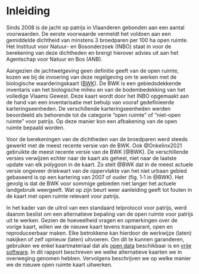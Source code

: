 # Inleiding

Sinds 2008 is de jacht op patrijs in Vlaanderen gebonden aan een aantal voorwaarden.
De eerste voorwaarde vermeldt het voldoen aan een gemiddelde dichtheid van minstens 3 broedparen per 100 ha open ruimte.
Het Instituut voor Natuur- en Bosonderzoek (INBO) staat in voor de berekening van deze dichtheden en brengt hierover advies uit aan het Agentschap voor Natuur en Bos (ANB).

Aangezien de jachtwetgeving geen definitie geeft van de open ruimte, kozen we bij de invoering van deze regelgeving om te werken met de biologische waarderingskaart ([BWK](https://www.vlaanderen.be/inbo/de-biologische-waarderingskaart/bwk-belang/)).
De BWK is een gebiedsdekkende inventaris van het biologische milieu en van de bodembedekking van het volledige Vlaams Gewest.
Deze kaart wordt door het INBO opgemaakt aan de hand van een inventarisatie met behulp van vooraf gedefinieerde karteringseenheden.
De verschillende karteringseenheden werden beoordeeld als behorende tot de categorie "open ruimte" of "niet-open ruimte" voor patrijs.
Op deze manier kon een afbakening van de open ruimte bepaald worden.

Voor de berekeningen van de dichtheden van de broedparen werd steeds gewerkt met de meest recente versie van de BWK.
Ook @Onkelinx2021 gebruikte de meest recente versie van de BWK [@BWK].
De verschillende versies verwijzen echter naar de kaart als geheel, niet naar de laatste update van elk polygoon in de kaart.
Zo stelt @BWK dat in de meest actuele versie ongeveer driekwart van de oppervlakte van het niet urbaan gebied gebaseerd is op een kartering van 2007 of ouder (fig. 1‐1 in @BWK).
Het gevolg is dat de BWK voor sommige gebieden niet langer het actuele landgebruik weergeeft.
Wat op zijn beurt weer aanleiding geeft tot fouten in de kaart met open ruimte relevant voor patrijs.

In het kader van de uitrol van een standaard telprotocol voor patrijs, werd daarom beslist om een alternatieve bepaling van de open ruimte voor patrijs uit te werken.
Gezien de hoeveelheid vragen en opmerkingen over de vorige kaart, willen we de nieuwe kaart tevens transparant, open en reproduceerbaar maken.
Elke betrokkene kan hierdoor de werkwijze (laten) nakijken of zelf opnieuw (laten) uitvoeren.
Om dit te kunnen garanderen, gebruiken we enkel kaartmateriaal dat als [open data](https://nl.wikipedia.org/wiki/Open_data) beschikbaar is en [vrije software](https://nl.wikipedia.org/wiki/Vrije_software_en_opensourcesoftware).
In dit rapport beschreven we welke alternatieve kaarten we in overweging genomen hebben.
Vervolgens beschrijven we op welke manier we de nieuwe open ruimte kaart uitwerken.
